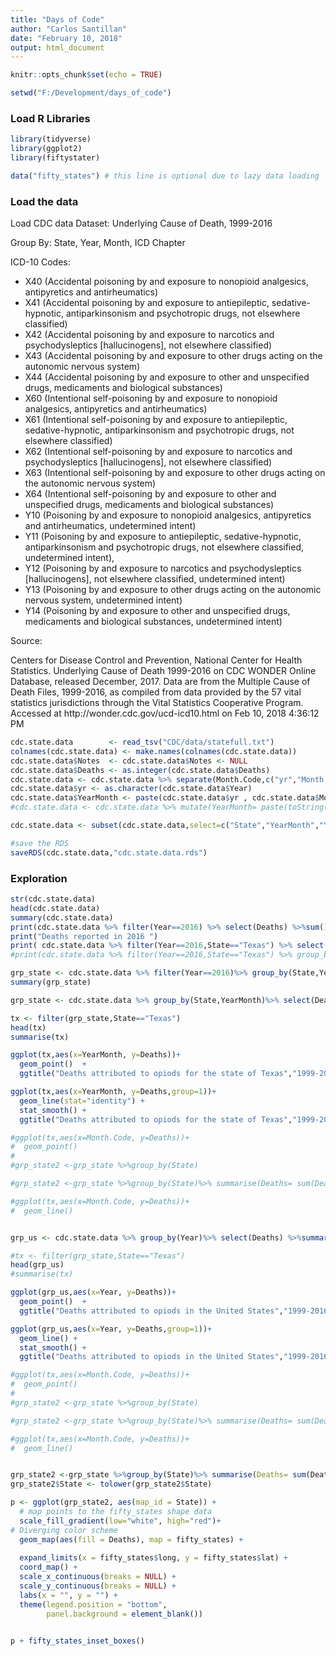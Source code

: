 ```yaml
---
title: "Days of Code"
author: "Carlos Santillan"
date: "February 10, 2018"
output: html_document
---
```


  
```r
knitr::opts_chunk$set(echo = TRUE)

setwd("F:/Development/days_of_code")
```

### Load R Libraries


```r

library(tidyverse)
library(ggplot2)
library(fiftystater)

data("fifty_states") # this line is optional due to lazy data loading
```

### Load the data
Load CDC data 
Dataset: Underlying Cause of Death, 1999-2016

Group By: State, Year, Month, ICD Chapter

ICD-10 Codes: 

* X40 (Accidental poisoning by and exposure to nonopioid analgesics, antipyretics and antirheumatics)
* X41 (Accidental poisoning by and exposure to antiepileptic, sedative-hypnotic, antiparkinsonism and psychotropic drugs, not elsewhere classified)
* X42 (Accidental poisoning by and exposure to narcotics and psychodysleptics [hallucinogens], not elsewhere classified)
* X43 (Accidental poisoning by and exposure to other drugs acting on the autonomic nervous system)
* X44 (Accidental poisoning by and exposure to other and unspecified drugs, medicaments and biological substances) 
* X60 (Intentional self-poisoning by and exposure to nonopioid analgesics, antipyretics and antirheumatics)
* X61 (Intentional self-poisoning by and exposure to antiepileptic, sedative-hypnotic, antiparkinsonism and psychotropic drugs, not elsewhere classified)
* X62 (Intentional self-poisoning by and exposure to narcotics and psychodysleptics [hallucinogens], not elsewhere classified)
* X63 (Intentional self-poisoning by and exposure to other drugs acting on the autonomic nervous system) 
* X64 (Intentional self-poisoning by and exposure to other and unspecified drugs, medicaments and biological substances) 
* Y10 (Poisoning by and exposure to nonopioid analgesics, antipyretics and antirheumatics, undetermined intent) 
* Y11 (Poisoning by and exposure to antiepileptic, sedative-hypnotic, antiparkinsonism and psychotropic drugs, not elsewhere classified, undetermined intent), 
* Y12 (Poisoning by and exposure to narcotics and psychodysleptics [hallucinogens], not elsewhere classified, undetermined intent)
* Y13 (Poisoning by and exposure to other drugs acting on the autonomic nervous system, undetermined intent)
* Y14 (Poisoning by and exposure to other and unspecified drugs, medicaments and biological substances, undetermined intent)

Source: 

Centers for Disease Control and Prevention, National Center for Health Statistics. Underlying Cause of Death 1999-2016 on CDC WONDER Online Database, released December, 2017. Data are from the Multiple Cause of Death Files, 1999-2016, as 
 compiled from data provided by the 57 vital statistics jurisdictions through the Vital Statistics Cooperative Program. Accessed at http://wonder.cdc.gov/ucd-icd10.html on Feb 10, 2018 4:36:12 PM 


```r

cdc.state.data        <- read_tsv("CDC/data/statefull.txt")
colnames(cdc.state.data) <- make.names(colnames(cdc.state.data))
cdc.state.data$Notes  <- cdc.state.data$Notes <- NULL
cdc.state.data$Deaths <- as.integer(cdc.state.data$Deaths)
cdc.state.data <- cdc.state.data %>% separate(Month.Code,c("yr","Month.Code"))
cdc.state.data$yr <- as.character(cdc.state.data$Year)
cdc.state.data$YearMonth <- paste(cdc.state.data$yr , cdc.state.data$Month.Code,sep="-")
#cdc.state.data <- cdc.state.data %>% mutate(YearMonth= paste(toString(Year) , "-" ,Month.Code))

cdc.state.data <- subset(cdc.state.data,select=c("State","YearMonth","Year","Month.Code","Deaths"))

#save the RDS
saveRDS(cdc.state.data,"cdc.state.data.rds")


```

### Exploration 

```r
str(cdc.state.data)
head(cdc.state.data)
summary(cdc.state.data)
print(cdc.state.data %>% filter(Year==2016) %>% select(Deaths) %>%sum())
print("Deaths reported in 2016 ")
print( cdc.state.data %>% filter(Year==2016,State=="Texas") %>% select(Deaths) %>%sum())
#print(cdc.state.data %>% filter(Year==2016,State=="Texas") %>% group_by(Month.Code)  %>% select(Deaths)) %>%sum()
```



```r
grp_state <- cdc.state.data %>% filter(Year==2016)%>% group_by(State,YearMonth)%>% select(Deaths)
summary(grp_state)

```



```r
grp_state <- cdc.state.data %>% group_by(State,YearMonth)%>% select(Deaths)

tx <- filter(grp_state,State=="Texas")
head(tx)
summarise(tx)

ggplot(tx,aes(x=YearMonth, y=Deaths))+
  geom_point()  +
  ggtitle("Deaths attributed to opiods for the state of Texas","1999-2016")

ggplot(tx,aes(x=YearMonth, y=Deaths,group=1))+
  geom_line(stat="identity") +
  stat_smooth() +
  ggtitle("Deaths attributed to opiods for the state of Texas","1999-2016")

#ggplot(tx,aes(x=Month.Code, y=Deaths))+
#  geom_point()
#
#grp_state2 <-grp_state %>%group_by(State)

#grp_state2 <-grp_state %>%group_by(State)%>% summarise(Deaths= sum(Deaths))

#ggplot(tx,aes(x=Month.Code, y=Deaths))+
#  geom_line()



```


```r
grp_us <- cdc.state.data %>% group_by(Year)%>% select(Deaths) %>%summarise(Deaths= sum(Deaths))

#tx <- filter(grp_state,State=="Texas")
head(grp_us)
#summarise(tx)

ggplot(grp_us,aes(x=Year, y=Deaths))+
  geom_point()  +
  ggtitle("Deaths attributed to opiods in the United States","1999-2016")

ggplot(grp_us,aes(x=Year, y=Deaths,group=1))+
  geom_line() +
  stat_smooth() +
  ggtitle("Deaths attributed to opiods in the United States","1999-2016")

#ggplot(tx,aes(x=Month.Code, y=Deaths))+
#  geom_point()
#
#grp_state2 <-grp_state %>%group_by(State)

#grp_state2 <-grp_state %>%group_by(State)%>% summarise(Deaths= sum(Deaths))

#ggplot(tx,aes(x=Month.Code, y=Deaths))+
#  geom_line()



```

```r

grp_state2 <-grp_state %>%group_by(State)%>% summarise(Deaths= sum(Deaths))
grp_state2$State <- tolower(grp_state2$State)

p <- ggplot(grp_state2, aes(map_id = State)) + 
  # map points to the fifty_states shape data
  scale_fill_gradient(low="white", high="red")+
# Diverging color scheme
  geom_map(aes(fill = Deaths), map = fifty_states) +
  
  expand_limits(x = fifty_states$long, y = fifty_states$lat) +
  coord_map() +
  scale_x_continuous(breaks = NULL) + 
  scale_y_continuous(breaks = NULL) +
  labs(x = "", y = "") +
  theme(legend.position = "bottom", 
        panel.background = element_blank())


p + fifty_states_inset_boxes() 

```


